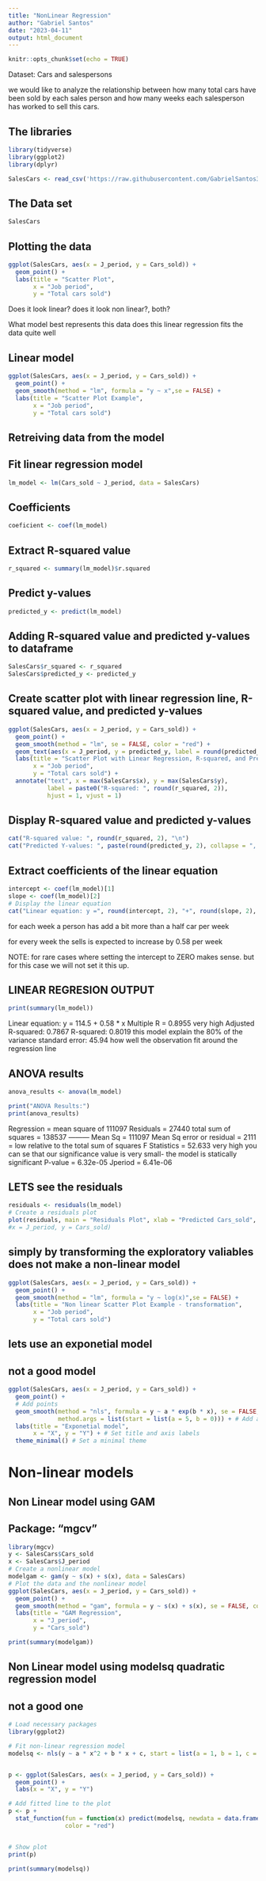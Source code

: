 ---
title: "NonLinear Regression"
author: "Gabriel Santos"
date: "2023-04-11"
output: html_document
---

```{r setup, include=FALSE}
knitr::opts_chunk$set(echo = TRUE)
```

Dataset:
Cars and salespersons

we would like to analyze the relationship between how many total cars have been sold by each sales person and how many weeks each salesperson has worked to sell this cars.

## The libraries
```{r}
library(tidyverse)
library(ggplot2)
library(dplyr)
```

```{r}
SalesCars <- read_csv('https://raw.githubusercontent.com/GabrielSantos33/Non-linear-regression/main/CarsSoldWeek.csv', show_col_types = FALSE)
```

## The Data set
```{r}
SalesCars
```
## Plotting the data
```{r}
ggplot(SalesCars, aes(x = J_period, y = Cars_sold)) +
  geom_point() +
  labs(title = "Scatter Plot", 
       x = "Job period", 
       y = "Total cars sold")
```
Does it look linear? does it look non linear?, both?

What model best represents this data
does this linear regression fits the data quite well

## Linear model
```{r}
ggplot(SalesCars, aes(x = J_period, y = Cars_sold)) +
  geom_point() +
  geom_smooth(method = "lm", formula = "y ~ x",se = FALSE) +
  labs(title = "Scatter Plot Example", 
       x = "Job period", 
       y = "Total cars sold")
```
## Retreiving data from the model
## Fit linear regression model
```{r}
lm_model <- lm(Cars_sold ~ J_period, data = SalesCars)
```

## Coefficients
```{r}
coeficient <- coef(lm_model)
```

## Extract R-squared value
```{r}
r_squared <- summary(lm_model)$r.squared
```

## Predict y-values
```{r}
predicted_y <- predict(lm_model)
```


## Adding R-squared value and predicted y-values to dataframe
```{r}
SalesCars$r_squared <- r_squared
SalesCars$predicted_y <- predicted_y
```


## Create scatter plot with linear regression line, R-squared value, and predicted y-values 
```{r}
ggplot(SalesCars, aes(x = J_period, y = Cars_sold)) +
  geom_point() +
  geom_smooth(method = "lm", se = FALSE, color = "red") +
  geom_text(aes(x = J_period, y = predicted_y, label = round(predicted_y, 2)), vjust = -1) +
  labs(title = "Scatter Plot with Linear Regression, R-squared, and Predicted Y-values", 
       x = "Job period", 
       y = "Total cars sold") +
  annotate("text", x = max(SalesCars$x), y = max(SalesCars$y), 
           label = paste0("R-squared: ", round(r_squared, 2)), 
           hjust = 1, vjust = 1)
```

## Display R-squared value and predicted y-values
```{r}
cat("R-squared value: ", round(r_squared, 2), "\n")
cat("Predicted Y-values: ", paste(round(predicted_y, 2), collapse = ", "))
```

## Extract coefficients of the linear equation

```{r}
intercept <- coef(lm_model)[1]
slope <- coef(lm_model)[2]
# Display the linear equation
cat("Linear equation: y =", round(intercept, 2), "+", round(slope, 2), "* x")
```
for each week a person has add a bit more than a half car per week

for every week the sells is expected to increase by 0.58 per week

NOTE: for rare cases where setting the intercept to ZERO makes sense. but for this case we will not set it this up.

## LINEAR REGRESION OUTPUT
```{r}
print(summary(lm_model))
```
Linear equation: y = 114.5 + 0.58 * x
Multiple R = 0.8955 very high
Adjusted R-squared:  0.7867
R-squared:  0.8019 this model explain the 80% of the variance
standard error: 45.94 how well the observation fit around the regression line

## ANOVA results

```{r}
anova_results <- anova(lm_model)
```

```{r}
print("ANOVA Results:")
print(anova_results)
```
Regression = mean square of 111097 
Residuals = 27440
total sum of squares = 138537
---------
Mean Sq = 111097
Mean Sq error or residual = 2111 = low relative to the total sum of squares
F Statistics = 52.633 very high you can se that our significance value is very small- the model is statically significant
P-value = 6.32e-05
Jperiod = 6.41e-06


## LETS see the residuals
```{r}
residuals <- residuals(lm_model)
# Create a residuals plot
plot(residuals, main = "Residuals Plot", xlab = "Predicted Cars_sold", ylab = "Residuals")
#x = J_period, y = Cars_sold)
```


## simply by transforming the exploratory valiables does not make a non-linear model
```{r}
ggplot(SalesCars, aes(x = J_period, y = Cars_sold)) +
  geom_point() +
  geom_smooth(method = "lm", formula = "y ~ log(x)",se = FALSE) +
  labs(title = "Non linear Scatter Plot Example - transformation", 
       x = "Job period", 
       y = "Total cars sold")
```

## lets use an exponetial model
## not a good model
```{r}
ggplot(SalesCars, aes(x = J_period, y = Cars_sold)) +
  geom_point() + 
  # Add points
  geom_smooth(method = "nls", formula = y ~ a * exp(b * x), se = FALSE, color = "red", 
              method.args = list(start = list(a = 5, b = 0))) + # Add a red nonlinear model line
  labs(title = "Exponetial model", 
       x = "X", y = "Y") + # Set title and axis labels
  theme_minimal() # Set a minimal theme
```

# Non-linear models

## Non Linear model using GAM
##  Package: "mgcv"
```{r}
library(mgcv)
y <- SalesCars$Cars_sold
x <- SalesCars$J_period
# Create a nonlinear model
modelgam <- gam(y ~ s(x) + s(x), data = SalesCars)
# Plot the data and the nonlinear model
ggplot(SalesCars, aes(x = J_period, y = Cars_sold)) +
  geom_point() +
  geom_smooth(method = "gam", formula = y ~ s(x) + s(x), se = FALSE, color = "red") +
  labs(title = "GAM Regression",
       x = "J_period",
       y = "Cars_sold")
```

```{r}
print(summary(modelgam))
```

## Non Linear model using modelsq quadratic regression model
## not a good one

```{r}
# Load necessary packages
library(ggplot2)

# Fit non-linear regression model
modelsq <- nls(y ~ a * x^2 + b * x + c, start = list(a = 1, b = 1, c = 1))


p <- ggplot(SalesCars, aes(x = J_period, y = Cars_sold)) +
  geom_point() +
  labs(x = "X", y = "Y")

# Add fitted line to the plot
p <- p +
  stat_function(fun = function(x) predict(modelsq, newdata = data.frame(x = x)), 
                color = "red")


# Show plot
print(p)
```
```{r}
print(summary(modelsq))
```


